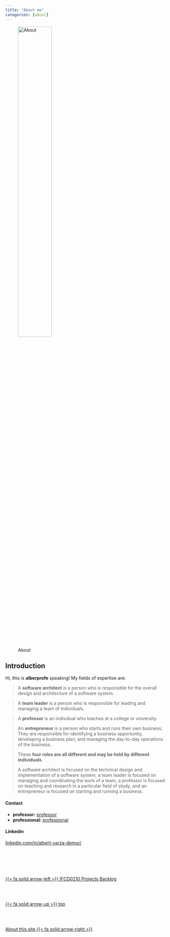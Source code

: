 ```yaml
---
title: "About me"
categories: [about]
---
```


![About](/images/home/frontimagealbertprofeweb-about.png){width=50%}

## Introduction
Hi, this is **alberprofe** speaking! My fields of expertise are:

> A **software architect** is a person who is responsible for the overall design and architecture of a software system.

> A **team leader** is a person who is responsible for leading and managing a team of individuals.

> A **professor** is an individual who teaches at a college or university.

> An **entrepreneur** is a person who starts and runs their own business. They are responsible for identifying a business opportunity, developing a business plan, and managing the day-to-day operations of the business.

> These **four roles are all different and may be held by different individuals**.
> 
> A software architect is focused on the technical design and implementation of a software system, a team leader is focused on managing and coordinating the work of a team, a professor is focused on teaching and research in a particular field of study, and an entrepreneur is focused on starting and running a business.


#### Contact 

- **professor:** [professor](mailto:albertprofe@gmail.com)
- **professional:** [professional](mailto:ayarza@inspiratgames.com)

#### Linkedin
  
[linkedin.com/in/albert-yarza-demur/](https://www.linkedin.com/in/albert-yarza-demur/)



 <!--- navLinks -->
<br><br>
<div class=row>
<br>
<div class='column left previous'>
<br>
[{{< fa solid arrow-left >}} IFCD0210 Projects Backlog](/ifcd0210/ifcd0210backlog-projects.qmd)
<br>
</div>
<br>
<div class='column center'>
<br>
[{{< fa solid arrow-up >}} top](#top)
<br>
</div>
<br>
<div class='column right next'>
<br>
[About this site  {{< fa solid arrow-right >}}](/about/about-this-site.qmd)
<br>
</div>
<br>
</div>
